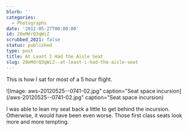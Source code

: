 ```yaml
---
blurb: ''
categories:
  - Photographs
date: '2012-05-27T00:00:00'
id: 20eMdrQ3qWiZ
scrubbed_2021: false
status: published
type: post
title: At Least I Had the Aisle Seat
slug: 20eMdrQ3qWiZ--at-least-i-had-the-aisle-seat
---
```


This is how I sat for most of a 5 hour flight. 

![Image: aws-20120525--0741-02.jpg" caption="Seat space incursion](/aws-20120525--0741-02.jpg" caption="Seat space incursion)

I was able to lean my seat back a little to get behind the incursion. Otherwise, it would have been even worse. Those first class seats look more and more tempting.
